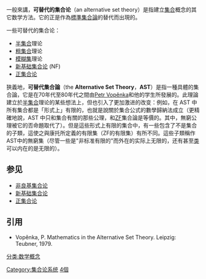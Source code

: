 {{Expert|time=2011-01-22}}
一般來講，'''可替代的集合论'''（an alternative set theory）是指建立[[集合|集合]]概念的其它数学方法。它的正是作為[[公理化集合论|標準集合論]]的替代而出現的。

一些可替代的集合论：  

*[[半集合|半集合]]理论
*[[粗集合|粗集合]]理论 
*[[模糊集|模糊集]]理论
*[[新基础集合论|新基础集合论]] (NF)
*[[正集合论|正集合论]]

狹義地，'''可替代集合論'''（the '''Alternative Set Theory'''，'''AST'''）是指一種具體的集合論，它是在70年代至80年代之間由[[Petr_Vopěnka|Petr Vopěnka]]和他的学生所發展的。此理論建立於[[半集合|半集合]]理论的某些想法上，但也引入了更加激进的改变：例如，在 AST 中所有集合都是「形式上」有限的，也就是說關於集合公式的數學歸納法成立（更精確地說，AST 中只和集合有關的那些公理，和[[ZF|ZF]]集合論是等價的。其中，無窮公理被它的否命題取代了）。但是這些形式上有限的集合中，有一些包含了不是集合的子類，這使之與康托所定義的有限集（ZF的有限集）有所不同。這些子類稱作AST中的無窮集（尽管一些是"非标准有限的"而外在的实际上无限的，还有甚至[[类_(数学)|类]]可以内在的是无限的）。

==参见==
* [[非良基集合论|非良基集合论]]
* [[新基础集合论|新基础集合论]]
* [[正集合论|正集合论]]

==引用==
* Vopěnka, P. Mathematics in the Alternative Set Theory. Leipzig: Teubner, 1979.

[[Category:集合论系统|Category:集合论系统]]
[[Category:含暫譯術語|4個]]
[[分类:数学概念|分类:数学概念]]
{{集合论}}